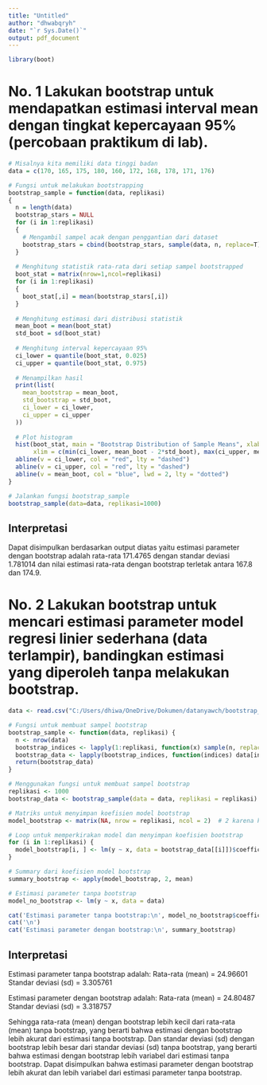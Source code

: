 ---
title: "Untitled"
author: "dhwabqryh"
date: "`r Sys.Date()`"
output: pdf_document
---

```{r}
library(boot)
```

# No. 1 Lakukan bootstrap untuk mendapatkan estimasi interval mean dengan tingkat kepercayaan 95% (percobaan praktikum di lab).
```{r}
# Misalnya kita memiliki data tinggi badan
data = c(170, 165, 175, 180, 160, 172, 168, 178, 171, 176)

# Fungsi untuk melakukan bootstrapping
bootstrap_sample = function(data, replikasi)
{
  n = length(data)
  bootstrap_stars = NULL
  for (i in 1:replikasi)
  {
    # Mengambil sampel acak dengan penggantian dari dataset
    bootstrap_stars = cbind(bootstrap_stars, sample(data, n, replace=T))
  }
  
  # Menghitung statistik rata-rata dari setiap sampel bootstrapped
  boot_stat = matrix(nrow=1,ncol=replikasi)
  for (i in 1:replikasi)
  {
    boot_stat[,i] = mean(bootstrap_stars[,i])
  }
  
  # Menghitung estimasi dari distribusi statistik
  mean_boot = mean(boot_stat)
  std_boot = sd(boot_stat)
  
  # Menghitung interval kepercayaan 95%
  ci_lower = quantile(boot_stat, 0.025)
  ci_upper = quantile(boot_stat, 0.975)
  
  # Menampilkan hasil
  print(list(
    mean_bootstrap = mean_boot,
    std_bootstrap = std_boot,
    ci_lower = ci_lower,
    ci_upper = ci_upper
  ))
  
  # Plot histogram
  hist(boot_stat, main = "Bootstrap Distribution of Sample Means", xlab = "Sample Mean",
       xlim = c(min(ci_lower, mean_boot - 2*std_boot), max(ci_upper, mean_boot + 2*std_boot)))
  abline(v = ci_lower, col = "red", lty = "dashed")
  abline(v = ci_upper, col = "red", lty = "dashed")
  abline(v = mean_boot, col = "blue", lwd = 2, lty = "dotted")
}

# Jalankan fungsi bootstrap_sample
bootstrap_sample(data=data, replikasi=1000)
```

## Interpretasi
Dapat disimpulkan berdasarkan output diatas yaitu estimasi parameter dengan bootstrap adalah rata-rata 171.4765 dengan standar deviasi 1.781014 dan nilai estimasi rata-rata dengan bootstrap terletak antara 167.8 dan 174.9.

# No. 2 Lakukan bootstrap untuk mencari estimasi parameter model regresi linier sederhana (data terlampir), bandingkan estimasi yang diperoleh tanpa melakukan bootstrap.
```{r}
data <- read.csv("C:/Users/dhiwa/OneDrive/Dokumen/datanyawch/bootstrap_regresi.csv")

# Fungsi untuk membuat sampel bootstrap
bootstrap_sample <- function(data, replikasi) { 
  n <- nrow(data) 
  bootstrap_indices <- lapply(1:replikasi, function(x) sample(n, replace = TRUE))
  bootstrap_data <- lapply(bootstrap_indices, function(indices) data[indices, ])
  return(bootstrap_data)
}

# Menggunakan fungsi untuk membuat sampel bootstrap
replikasi <- 1000 
bootstrap_data <- bootstrap_sample(data = data, replikasi = replikasi)

# Matriks untuk menyimpan koefisien model bootstrap
model_bootstrap <- matrix(NA, nrow = replikasi, ncol = 2)  # 2 karena kita punya 2 koefisien: intercept dan x

# Loop untuk memperkirakan model dan menyimpan koefisien bootstrap
for (i in 1:replikasi) { 
  model_bootstrap[i, ] <- lm(y ~ x, data = bootstrap_data[[i]])$coefficients 
}

# Summary dari koefisien model bootstrap
summary_bootstrap <- apply(model_bootstrap, 2, mean)

# Estimasi parameter tanpa bootstrap
model_no_bootstrap <- lm(y ~ x, data = data)

cat('Estimasi parameter tanpa bootstrap:\n', model_no_bootstrap$coefficients) 
cat('\n') 
cat('Estimasi parameter dengan bootstrap:\n', summary_bootstrap)
```
## Interpretasi
Estimasi parameter tanpa bootstrap adalah:
Rata-rata (mean) = 24.96601
Standar deviasi (sd) = 3.305761

Estimasi parameter dengan bootstrap adalah:
Rata-rata (mean) = 24.80487
Standar deviasi (sd) = 3.318757

Sehingga rata-rata (mean) dengan bootstrap lebih kecil dari rata-rata (mean) tanpa bootstrap, yang berarti bahwa estimasi dengan bootstrap lebih akurat dari estimasi tanpa bootstrap. Dan standar deviasi (sd) dengan bootstrap lebih besar dari standar deviasi (sd) tanpa bootstrap, yang berarti bahwa estimasi dengan bootstrap lebih variabel dari estimasi tanpa bootstrap. Dapat disimpulkan bahwa estimasi parameter dengan bootstrap lebih akurat dan lebih variabel dari estimasi parameter tanpa bootstrap.
